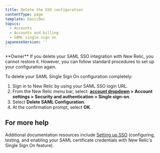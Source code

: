 ```yaml
---
title: Delete the SSO configuration
contentType: page
template: basicDoc
topics:
  - Accounts
  - Accounts and billing
  - SAML single sign on
japaneseVersion: ''
---
```


<Callout variant="tip">
  **Owner**
</Callout>

<Callout variant="caution">
  If you delete your SAML SSO integration with New Relic, you cannot restore it. However, you can follow standard procedures to set up your configuration again.
</Callout>

To delete your SAML Single Sign On configuration completely:

1. Sign in to New Relic by using your SAML SSO login URL.
2. From the New Relic menu bar, select: **[account dropdown](/docs/accounts-partnerships/education/getting-started-new-relic/glossary#account-dropdown) > Account settings > Security and authentication > Single sign-on**.
3. Select **Delete SAML Configuration**.
4. At the confirmation prompt, select **OK**.

## For more help

Additional documentation resources include [Setting up SSO](/docs/subscriptions/setting-up-sso) (configuring, testing, and enabling your SAML certificate credentials with New Relic's Single Sign On feature).
